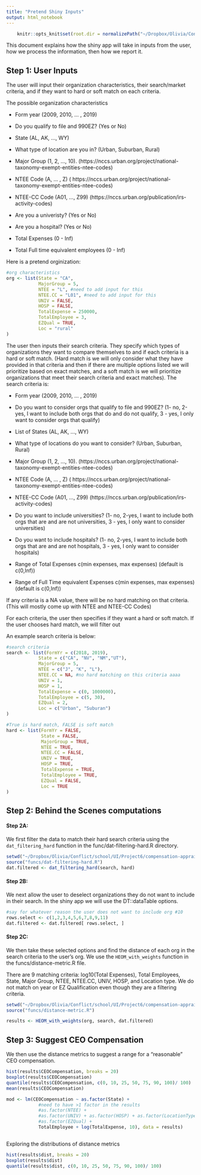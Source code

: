 ```yaml
---
title: "Pretend Shiny Inputs"
output: html_notebook
---
```



```r
    knitr::opts_knit$set(root.dir = normalizePath("~/Dropbox/Olivia/Conflict/school/UI/Project6/compensation-appraisal")) 
```

This document explains how the shiny app will take in inputs from the user, how we process the information, then how we report it. 

## Step 1: User Inputs 

The user will input their organization characteristics, their search/market criteria, and if they want to hard or soft match on each criteria. 

The possible organization characteristics 

- Form year (2009, 2010, ... , 2019)

- Do you qualify to file and 990EZ? (Yes or No)

- State (AL, AK, ..., WY)

- What type of location are you in? (Urban, Suburban, Rural)

- Major Group (1, 2, ..., 10). (https://nccs.urban.org/project/national-taxonomy-exempt-entities-ntee-codes)

- NTEE Code (A, ... , Z) ( https://nccs.urban.org/project/national-taxonomy-exempt-entities-ntee-codes)

- NTEE-CC Code (A01, ..., Z99) (https://nccs.urban.org/publication/irs-activity-codes)

- Are you a univeristy? (Yes or No)

- Are you a hospital? (Yes or No)

- Total Expenses (0 - Inf)

- Total Full time equivalent employees (0 - Inf)

Here is a pretend orginization: 

```r
#org characteristics 
org <- list(State = "CA",
            MajorGroup = 5,
            NTEE = "L", #need to add input for this
            NTEE.CC = "L01", #need to add input for this
            UNIV = FALSE,
            HOSP = FALSE,
            TotalExpense = 250000,
            TotalEmployee = 3,
            EZQual = TRUE,
            Loc = "rural"
)

```


The user then inputs their search criteria. They specify which types of organizations they want to compare themselves to and if each criteria is a hard or soft match. (Hard match is we will only consider what they have provided in that criteria and then if there are multiple options listed we will prioritize based on exact matches, and a soft match is we will prioritize organizations that meet their search criteria and exact matches). The search criteria is: 


- Form year (2009, 2010, ... , 2019)

- Do you want to consider orgs that qualify to file and 990EZ? (1- no, 2-yes, I want to include both orgs that do and do not qualify, 3 - yes, I only want to consider orgs that qualify)

- List of States (AL, AK, ..., WY)

- What type of locations do you want to consider? (Urban, Suburban, Rural)

- Major Group (1, 2, ..., 10). (https://nccs.urban.org/project/national-taxonomy-exempt-entities-ntee-codes)

- NTEE Code (A, ... , Z) ( https://nccs.urban.org/project/national-taxonomy-exempt-entities-ntee-codes)

- NTEE-CC Code (A01, ..., Z99) (https://nccs.urban.org/publication/irs-activity-codes)

- Do you want to include universities?  (1- no, 2-yes, I want to include both orgs that are and are not universities, 3 - yes, I only want to consider universities)

- Do you want to include hospitals?  (1- no, 2-yes, I want to include both orgs that are and are not hospitals, 3 - yes, I only want to consider hospitals)

- Range of Total Expenses c(min expenses, max expenses) (default is c(0,Inf))

- Range of Full Time equivalent Expenses c(min expenses, max expenses)(default is c(0,Inf))

If any criteria is a NA value, there will be no hard matching on that criteria. (This will mostly come up with NTEE and NTEE-CC Codes)

For each criteria, the user then specifies if they want a hard or soft match. If the user chooses hard match, we will filter out 

An example search criteria is below: 

```r
#search criteria
search <- list(FormYr = c(2018, 2019),
            State = c("CA", "NV", "NM","UT"),
            MajorGroup = 5,
            NTEE = c("J", "K", "L"),
            NTEE.CC = NA, #no hard matching on this criteria aaaa
            UNIV = 1,
            HOSP = 1,
            TotalExpense = c(0, 1000000),
            TotalEmployee = c(5, 30),
            EZQual = 2,
            Loc = c("Urban", "Suburan")
)

#True is hard match, FALSE is soft match
hard <- list(FormYr = FALSE,
             State = FALSE,
             MajorGroup = TRUE,
             NTEE = TRUE, 
             NTEE.CC = FALSE,
             UNIV = TRUE,
             HOSP = TRUE,
             TotalExpense = TRUE,
             TotalEmployee = TRUE,
             EZQual = FALSE,
             Loc = TRUE
)

```



## Step 2: Behind the Scenes computations

#### Step 2A: 

We first filter the data to match their hard search criteria using the `dat_filtering_hard` function in the func/dat-filtering-hard.R directory. 

```r
setwd("~/Dropbox/Olivia/Conflict/school/UI/Project6/compensation-appraisal")
source("funcs/dat-filtering-hard.R")
dat.filtered <- dat_filtering_hard(search, hard)
```

#### Step 2B:

We next allow the user to deselect organizations they do not want to include in their search. In the shiny app we will use the DT::dataTable options. 

```r
#say for whatever reason the user does not want to include org #10
rows.select <- c(1,2,3,4,5,6,7,8,9,11)
dat.filtered <- dat.filtered[ rows.select, ]
```

#### Step 2C: 

We then take these selected options and find the distance of each org in the search criteria to the user's org. We use the `HEOM_with_weights` function in the funcs/distance-metric.R file. 

There are 9 matching criteria: log10(Total Expenses), Total Employees, State, Major Group, NTEE, NTEE.CC, UNIV, HOSP,  and Location type. We do not match on year or EZ Qualification even though they are a filtering criteria. 

```r
setwd("~/Dropbox/Olivia/Conflict/school/UI/Project6/compensation-appraisal")
source("funcs/distance-metric.R")

results <- HEOM_with_weights(org, search, dat.filtered)

```
## Step 3: Suggest CEO Compensation

We then use the distance metrics to suggest a range for a "reasonable" CEO compensation. 
```r
hist(results$CEOCompensation, breaks = 20)
boxplot(results$CEOCompensation)
quantile(results$CEOCompensation, c(0, 10, 25, 50, 75, 90, 100)/ 100)
mean(results$CEOCompensation)

mod <- lm(CEOCompensation ~ as.factor(State) + 
            #need to have >1 factor in the results 
            #as.factor(NTEE) +  
            #as.factor(UNIV) + as.factor(HOSP) + as.factor(LocationType) +
            #as.factor(EZQual) + 
            TotalEmployee + log(TotalExpense, 10), data = results)



```

Exploring the distributions of distance metrics 

```r
hist(results$dist, breaks = 20)
boxplot(results$dist)
quantile(results$dist, c(0, 10, 25, 50, 75, 90, 100)/ 100)

```
